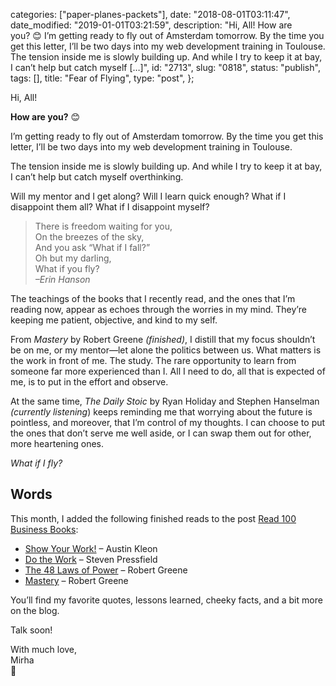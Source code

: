 
  categories: ["paper-planes-packets"],
  date: "2018-08-01T03:11:47",
  date_modified: "2019-01-01T03:21:59",
  description:
    "Hi, All! How are you? 😊 I’m getting ready to fly out of Amsterdam tomorrow. By the time you get this letter, I’ll be two days into my web development training in Toulouse. The tension inside me is slowly building up. And while I try to keep it at bay, I can’t help but catch myself […]",
  id: "2713",
  slug: "0818",
  status: "publish",
  tags: [],
  title: "Fear of Flying",
  type: "post",
};


Hi, All!

**How are you?** 😊

I’m getting ready to fly out of Amsterdam tomorrow. By the time you get this letter, I’ll be two days into my web development training in Toulouse.

The tension inside me is slowly building up. And while I try to keep it at bay, I can’t help but catch myself overthinking.

Will my mentor and I get along? Will I learn quick enough? What if I disappoint them all? What if I disappoint myself?

> There is freedom waiting for you,\
> On the breezes of the sky,\
> And you ask “What if I fall?”\
> Oh but my darling,\
> What if you fly?\
> _–Erin Hanson_

The teachings of the books that I recently read, and the ones that I’m reading now, appear as echoes through the worries in my mind. They’re keeping me patient, objective, and kind to my self.

From _Mastery_ by Robert Greene _(finished)_, I distill that my focus shouldn’t be on me, or my mentor—let alone the politics between us. What matters is the work in front of me. The study. The rare opportunity to learn from someone far more experienced than I. All I need to do, all that is expected of me, is to put in the effort and observe.

At the same time, _The Daily Stoic_ by Ryan Holiday and Stephen Hanselman _(currently listening_) keeps reminding me that worrying about the future is pointless, and moreover, that I’m control of my thoughts. I can choose to put the ones that don’t serve me well aside, or I can swap them out for other, more heartening ones.

_What if I fly?_

## Words

This month, I added the following finished reads to the post [Read 100 Business Books](/posts/read-100-books):

- [Show Your Work!](/posts/read-100-books/#show-your-work) – Austin Kleon
- [Do the Work](/posts/read-100-books/#do-the-work) – Steven Pressfield
- [The 48 Laws of Power](/posts/read-100-books/#48-laws-of-power) – Robert Greene
- [Mastery](/posts/read-100-books/#mastery) – Robert Greene

You’ll find my favorite quotes, lessons learned, cheeky facts, and a bit more on the blog.

Talk soon!

With much love,\
Mirha\
🎈
